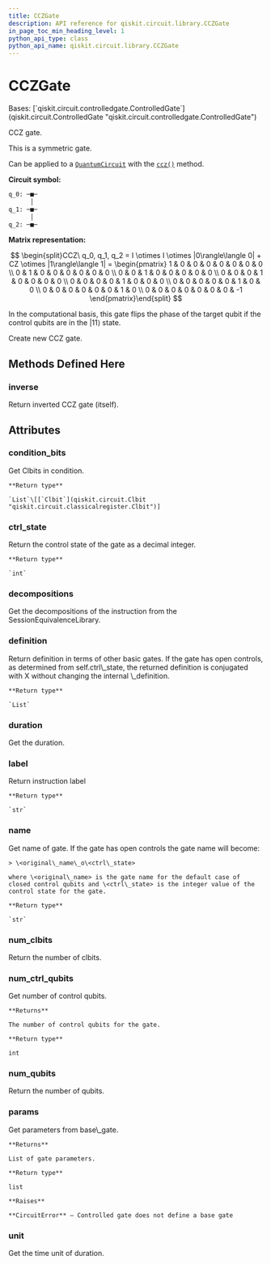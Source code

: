 ```yaml
---
title: CCZGate
description: API reference for qiskit.circuit.library.CCZGate
in_page_toc_min_heading_level: 1
python_api_type: class
python_api_name: qiskit.circuit.library.CCZGate
---
```


# CCZGate

<Class id="qiskit.circuit.library.CCZGate" isDedicatedPage={true} github="https://github.com/qiskit/qiskit/tree/stable/0.22/qiskit/circuit/library/standard_gates/z.py" signature="CCZGate(label=None, ctrl_state=None)">
  Bases: [`qiskit.circuit.controlledgate.ControlledGate`](qiskit.circuit.ControlledGate "qiskit.circuit.controlledgate.ControlledGate")

  CCZ gate.

  This is a symmetric gate.

  Can be applied to a [`QuantumCircuit`](qiskit.circuit.QuantumCircuit "qiskit.circuit.QuantumCircuit") with the [`ccz()`](qiskit.circuit.QuantumCircuit#ccz "qiskit.circuit.QuantumCircuit.ccz") method.

  **Circuit symbol:**

  ```python
  q_0: ─■─
        │
  q_1: ─■─
        │
  q_2: ─■─
  ```

  **Matrix representation:**

$$
\begin{split}CCZ\ q_0, q_1, q_2 =
I \otimes I \otimes |0\rangle\langle 0| + CZ \otimes |1\rangle\langle 1| =
\begin{pmatrix}
1 & 0 & 0 & 0 & 0 & 0 & 0 & 0 \\
0 & 1 & 0 & 0 & 0 & 0 & 0 & 0 \\
0 & 0 & 1 & 0 & 0 & 0 & 0 & 0 \\
0 & 0 & 0 & 1 & 0 & 0 & 0 & 0 \\
0 & 0 & 0 & 0 & 1 & 0 & 0 & 0 \\
0 & 0 & 0 & 0 & 0 & 1 & 0 & 0 \\
0 & 0 & 0 & 0 & 0 & 0 & 1 & 0 \\
0 & 0 & 0 & 0 & 0 & 0 & 0 & -1
\end{pmatrix}\end{split}
$$

  In the computational basis, this gate flips the phase of the target qubit if the control qubits are in the $|11\rangle$ state.

  Create new CCZ gate.

  ## Methods Defined Here

  ### inverse

  <Function id="qiskit.circuit.library.CCZGate.inverse" name="inverse" signature="CCZGate.inverse()">
    Return inverted CCZ gate (itself).
  </Function>

  ## Attributes

  ### condition\_bits

  <Attribute id="qiskit.circuit.library.CCZGate.condition_bits" name="condition_bits">
    Get Clbits in condition.

    **Return type**

    `List`\[[`Clbit`](qiskit.circuit.Clbit "qiskit.circuit.classicalregister.Clbit")]
  </Attribute>

  ### ctrl\_state

  <Attribute id="qiskit.circuit.library.CCZGate.ctrl_state" name="ctrl_state">
    Return the control state of the gate as a decimal integer.

    **Return type**

    `int`
  </Attribute>

  ### decompositions

  <Attribute id="qiskit.circuit.library.CCZGate.decompositions" name="decompositions">
    Get the decompositions of the instruction from the SessionEquivalenceLibrary.
  </Attribute>

  ### definition

  <Attribute id="qiskit.circuit.library.CCZGate.definition" name="definition">
    Return definition in terms of other basic gates. If the gate has open controls, as determined from self.ctrl\_state, the returned definition is conjugated with X without changing the internal \_definition.

    **Return type**

    `List`
  </Attribute>

  ### duration

  <Attribute id="qiskit.circuit.library.CCZGate.duration" name="duration">
    Get the duration.
  </Attribute>

  ### label

  <Attribute id="qiskit.circuit.library.CCZGate.label" name="label">
    Return instruction label

    **Return type**

    `str`
  </Attribute>

  ### name

  <Attribute id="qiskit.circuit.library.CCZGate.name" name="name">
    Get name of gate. If the gate has open controls the gate name will become:

    > \<original\_name\_o\<ctrl\_state>

    where \<original\_name> is the gate name for the default case of closed control qubits and \<ctrl\_state> is the integer value of the control state for the gate.

    **Return type**

    `str`
  </Attribute>

  ### num\_clbits

  <Attribute id="qiskit.circuit.library.CCZGate.num_clbits" name="num_clbits">
    Return the number of clbits.
  </Attribute>

  ### num\_ctrl\_qubits

  <Attribute id="qiskit.circuit.library.CCZGate.num_ctrl_qubits" name="num_ctrl_qubits">
    Get number of control qubits.

    **Returns**

    The number of control qubits for the gate.

    **Return type**

    int
  </Attribute>

  ### num\_qubits

  <Attribute id="qiskit.circuit.library.CCZGate.num_qubits" name="num_qubits">
    Return the number of qubits.
  </Attribute>

  ### params

  <Attribute id="qiskit.circuit.library.CCZGate.params" name="params">
    Get parameters from base\_gate.

    **Returns**

    List of gate parameters.

    **Return type**

    list

    **Raises**

    **CircuitError** – Controlled gate does not define a base gate
  </Attribute>

  ### unit

  <Attribute id="qiskit.circuit.library.CCZGate.unit" name="unit">
    Get the time unit of duration.
  </Attribute>
</Class>

